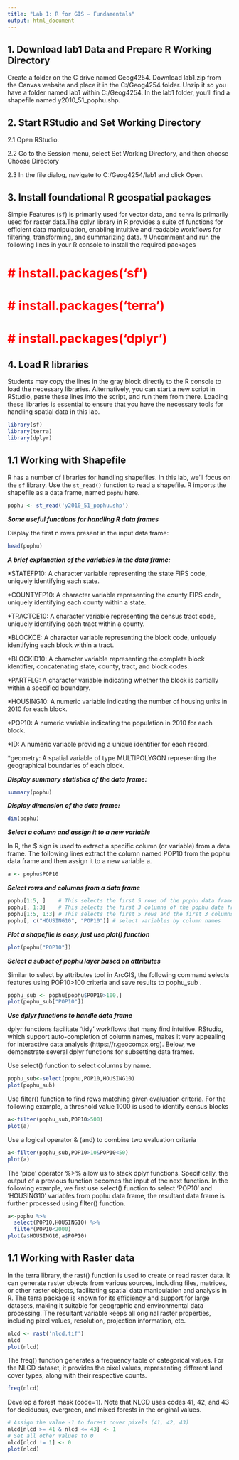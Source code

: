 ```yaml
---
title: "Lab 1: R for GIS – Fundamentals"
output: html_document
---
```

## 1. Download lab1 Data and Prepare R Working Directory

Create a folder on the C drive named Geog4254.
Download lab1.zip from the Canvas website and place it in the C:/Geog4254 folder. Unzip it so you have a folder named lab1 within C:/Geog4254. In the lab1 folder, you'll find a shapefile named y2010_51_pophu.shp.

## 2. Start RStudio and Set Working Directory
2.1 Open RStudio.

2.2 Go to the Session menu, select Set Working Directory, and then choose Choose Directory

2.3 In the file dialog, navigate to C:/Geog4254/lab1 and click Open.

## 3. Install foundational R geospatial packages

Simple Features (`sf`) is primarily used for vector data, and `terra` is primarily used for raster data.The dplyr library in R provides a suite of functions for efficient data manipulation, enabling intuitive and readable workflows for filtering, transforming, and summarizing data.
# Uncomment and run the following lines in your R console to install the required packages

# <span style="color: red;"># install.packages('sf')</span>

# <span style="color: red;"># install.packages('terra')</span>

# <span style="color: red;"># install.packages('dplyr')</span>

## 4. Load R libraries
Students may copy the lines in the gray block directly to the R console to load the necessary libraries. Alternatively, you can start a new script in RStudio, paste these lines into the script, and run them from there. Loading these libraries is essential to ensure that you have the necessary tools for handling spatial data in this lab.

```r
library(sf)
library(terra)
library(dplyr)
```

## 1.1 Working with Shapefile


R has a number of libraries for handling shapefiles. In this lab, we’ll focus on the `sf` library. Use the `st_read()` function to read a shapefile. R imports the shapefile as a data frame, named `pophu` here. 

```r
pophu <- st_read('y2010_51_pophu.shp')
```

***Some useful functions for handling R data frames***

Display the first n rows present in the input data frame:
```r
head(pophu)
```

***A brief explanation of the variables in the data frame:***

*STATEFP10: A character variable representing the state FIPS code, uniquely identifying each state.

*COUNTYFP10: A character variable representing the county FIPS code, uniquely identifying each county within a state.

*TRACTCE10: A character variable representing the census tract code, uniquely identifying each tract within a county.

*BLOCKCE: A character variable representing the block code, uniquely identifying each block within a tract.

*BLOCKID10: A character variable representing the complete block identifier, concatenating state, county, tract, and block codes.

*PARTFLG: A character variable indicating whether the block is partially within a specified boundary.

*HOUSING10: A numeric variable indicating the number of housing units in 2010 for each block.

*POP10: A numeric variable indicating the population in 2010 for each block.

*ID: A numeric variable providing a unique identifier for each record.

*geometry: A spatial variable of type MULTIPOLYGON representing the geographical boundaries of each block.


***Display summary statistics of the data frame:***
```r
summary(pophu)
```

***Display dimension of the data frame:***
```r
dim(pophu)
```

***Select a column and assign it to a new variable***

In R, the $ sign is used to extract a specific column (or variable) from a data frame. The following lines extract the column named POP10 from the pophu data frame and then assign it to
a new variable a.
```r
a <- pophu$POP10
```


***Select rows and columns from a data frame***
```r
pophu[1:5, ]    # This selects the first 5 rows of the pophu data frame
pophu[, 1:3]    # This selects the first 3 columns of the pophu data frame.
pophu[1:5, 1:3] # This selects the first 5 rows and the first 3 columns of the pophu data frame.
pophu[, c("HOUSING10", "POP10")] # select variables by column names
```

***Plot a shapefile is easy, just use plot() function***
```r
plot(pophu["POP10"])
```


***Select a subset of pophu layer based on attributes***

Similar to select by attributes tool in ArcGIS, the following command selects features using POP10>100 criteria and save results to pophu_sub . 
```r
pophu_sub <- pophu[pophu$POP10>100,]
plot(pophu_sub["POP10"])
```

***Use dplyr functions to handle data frame***

dplyr functions facilitate 'tidy' workflows that many find intuitive. RStudio, which support auto-completion of column names, makes it very appealing for interactive data analysis (https://r.geocompx.org). Below, we demonstrate several dplyr functions for subsetting data frames. 

Use select() function to select columns by name. 
```r
pophu_sub<-select(pophu,POP10,HOUSING10)
plot(pophu_sub)
```

Use filter() function to find rows matching given evaluation criteria. For the following example, a threshold value 1000 is used to identify census blocks
```r
a<-filter(pophu_sub,POP10>500)
plot(a)
```

Use a logical operator & (and) to combine two evaluation criteria 
```r
a<-filter(pophu_sub,POP10>10&POP10<50)
plot(a)
```

The 'pipe' operator %>% allow us to stack dplyr functions. Specifically, the output of a previous function becomes the input of the next function. In the following example, we first use select() function to select 'POP10' and 'HOUSING10' variables from pophu data frame, the resultant data frame is further processed using filter() function. 

```r
a<-pophu %>%
  select(POP10,HOUSING10) %>% 
  filter(POP10<2000) 
plot(a$HOUSING10,a$POP10)
```

## 1.1 Working with Raster data

In the terra library, the rast() function is used to create or read raster data. It can generate raster objects from various sources, including files, matrices, or other raster objects, facilitating spatial data manipulation and analysis in R. The terra package is known for its efficiency and support for large datasets, making it suitable for geographic and environmental data processing. The resultant variable keeps all original raster properties, including pixel values, resolution, projection information, etc. 

```r
nlcd <- rast('nlcd.tif')
nlcd
plot(nlcd)
```


The freq() function generates a frequency table of categorical values. For the NLCD dataset, it provides the pixel values, representing different land cover types, along with their respective counts.

```r
freq(nlcd)
```

Develop a forest mask (code=1). Note that NLCD uses codes 41, 42, and 43 for deciduous, evergreen, and mixed forests in the original values.
```r
# Assign the value -1 to forest cover pixels (41, 42, 43)
nlcd[nlcd >= 41 & nlcd <= 43] <- 1
# Set all other values to 0
nlcd[nlcd != 1] <- 0
plot(nlcd)
```


